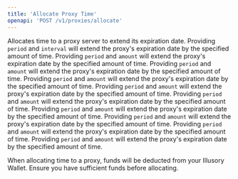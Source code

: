 ```yaml
---
title: 'Allocate Proxy Time'
openapi: 'POST /v1/proxies/allocate'
---
```


Allocates time to a proxy server to extend its expiration date. Providing `period` and `interval` will extend the proxy's expiration date by the specified amount of time. Providing `period` and `amount` will extend the proxy's expiration date by the specified amount of time. Providing `period` and `amount` will extend the proxy's expiration date by the specified amount of time. Providing `period` and `amount` will extend the proxy's expiration date by the specified amount of time. Providing `period` and `amount` will extend the proxy's expiration date by the specified amount of time. Providing `period` and `amount` will extend the proxy's expiration date by the specified amount of time. Providing `period` and `amount` will extend the proxy's expiration date by the specified amount of time. Providing `period` and `amount` will extend the proxy's expiration date by the specified amount of time. Providing `period` and `amount` will extend the proxy's expiration date by the specified amount of time. Providing `period` and `amount` will extend the proxy's expiration date by the specified amount of time.

<Warning>
    When allocating time to a proxy, funds will be deducted from your Illusory Wallet. Ensure you have sufficient funds before allocating.
</Warning>
